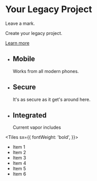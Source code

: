 


<Banner>

# Your Legacy Project

Leave a mark.

Create your legacy project.

[Learn more](/getting-started)


</Banner>

<Tiles>

- ## Mobile
  Works from all modern phones.
- ## Secure
  It's as secure as it get's around here.
- ## Integrated
  Current vapor includes 

</Tiles>

<Tiles
  sx={{
    fontWeight: 'bold',
  }}>

- Item 1
- Item 2
- Item 3
- Item 4
- Item 5
- Item 6

</Tiles>
